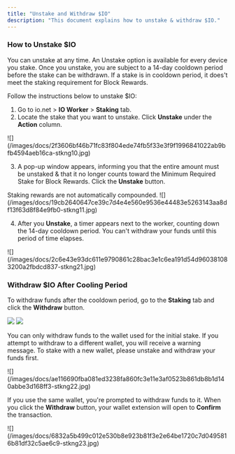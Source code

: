 ```yaml
---
title: "Unstake and Withdraw $IO"
description: "This document explains how to unstake & withdraw $IO."
---
```


### How to Unstake $IO

You can unstake at any time. An Unstake option is available for every device you stake. Once you unstake, you are subject to a 14-day cooldown period before the stake can be withdrawn. If a stake is in cooldown period, it does't meet the staking requirement for Block Rewards.

Follow the instructions below to unstake $IO:

1. Go to io.net > **IO Worker** > **Staking** tab.
2. Locate the stake that you want to unstake. Click **Unstake** under the **Action** column.

<Frame>
![](/images/docs/2f3606bf46b71fc83f804ede74fb5f33e3f9f1996841022ab9bfb4594aeb16ca-stkng10.jpg)
</Frame>

3. A pop-up window appears, informing you that the entire amount must be unstaked & that it no longer counts toward the Minimum Required Stake for Block Rewards. Click the **Unstake** button.

<Info>
Staking rewards are not automatically compounded.
</Info>

<Frame>
![](/images/docs/19cb2640647ce39c7d4e4e560e9536e44483e5263143aa8df13f63d8f84e9fb0-stkng11.jpg)
</Frame>

4. After you **Unstake**, a timer appears next to the worker, counting down the 14-day cooldown period. You can't withdraw your funds until this period of time elapses.

<Frame>
![](/images/docs/2c6e43e93dc611e9790861c28bac3e1c6ea191d54d960381083200a2fbdcd837-stkng21.jpg)
</Frame>

### Withdraw $IO After Cooling Period

To withdraw funds after the cooldown period, go to the **Staking** tab and click the **Withdraw** button.

![](/images/docs/90ff5237ab04a5feb2b3395a4cb777c80e85c91a1145c775912570a0aed5dae8-stkng20.jpg) ![](/images/docs/6c6352361b46d42c177537f8c843e868250a2b105bf83938428271d8be1be380-image4.png)

You can only withdraw funds to the wallet used for the initial stake. If you attempt to withdraw to a different wallet, you will receive a warning message. To stake with a new wallet, please unstake and withdraw your funds first.

<Frame>
![](/images/docs/ae116690fba081ed3238fa860fc3e11e3af0523b861db8b1d140abbe3d168ff3-stkng22.jpg)
</Frame>

If you use the same wallet, you're prompted to withdraw funds to it. When you click the **Withdraw** button, your wallet extension will open to **Confirm** the transaction.

<Frame>
![](/images/docs/6832a5b499c012e530b8e923b81f3e2e64be1720c7d0495816b81df32c5ae6c9-stkng23.jpg)
</Frame>


